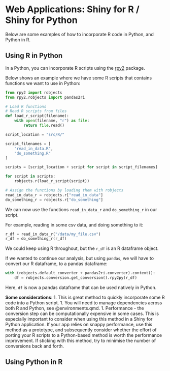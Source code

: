 # Web Applications: Shiny for R / Shiny for Python

Below are some examples of how to incorporate R code in Python, and Python in R.

## Using R in Python

In a Python, you can incorporate R scripts using the 
[rpy2](https://rpy2.github.io/) package.

Below shows an example where we have some R scripts that contains functions we
want to use in Python:

```python
from rpy2 import robjects
from rpy2.robjects import pandas2ri

# Load R functions
# Read R scripts from files
def load_r_script(filename):
    with open(filename, "r") as file:
        return file.read()

script_location = "src/R/"

script_filenames = [
    "read_in_data.R",
    "do_something.R"
]

scripts = [script_location + script for script in script_filenames]

for script in scripts:
    robjects.r(load_r_script(script))

# Assign the functions by loading them with robjects
read_in_data_r = robjects.r["read_in_data"]
do_something_r = robjects.r["do_something"]
```

We can now use the functions `read_in_data_r` and `do_something_r` in our script.

For example, reading in some csv data, and doing something to it:

```python
r_df = read_in_data_r("/data/my_file.csv")
r_df = do_something_r(r_df)
```
We could keep using R throughout, but the `r_df` is an R dataframe object.

If we wanted to continue our analysis, but using `pandas`, we will have to
convert our R dataframe, to a pandas dataframe:

```python
with (robjects.default_converter + pandas2ri.converter).context():
    df = robjects.conversion.get_conversion().rpy2py(r_df)
```

Here, `df` is now a pandas dataframe that can be used natively in Python.

**Some considerations**:
1. This is great method to quickly incorporate some R code into a Python script.
1. You will need to manage dependencies across both R and Python,
see @environments.qmd.
1. Performance - the conversion step can be computationally expensive in some
cases. This is especially important to consider when using this method in a
Shiny for Python application. If your app relies on snappy performance, use this method as
a prototype, and subsequently consider whether the effort of porting your R
scripts to a Python-based method is worth the performance improvement. If
sticking with this method, try to minimise the number of conversions back and 
forth.

## Using Python in R
